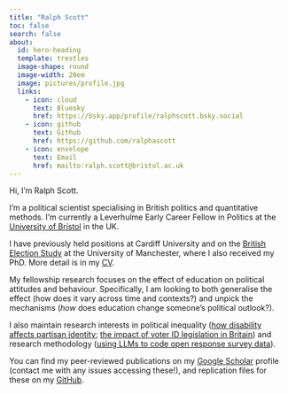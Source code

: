 ```yaml
---
title: "Ralph Scott"
toc: false
search: false
about:
  id: hero-heading
  template: trestles
  image-shape: round
  image-width: 20em
  image: pictures/profile.jpg
  links:
    - icon: cloud
      text: Bluesky
      href: https://bsky.app/profile/ralphscott.bsky.social
    - icon: github
      text: Github
      href: https://github.com/ralphascott
    - icon: envelope
      text: Email
      href: mailto:ralph.scott@bristol.ac.uk
---
```


::: {#hero-heading}
Hi, I'm Ralph Scott.

I'm a political scientist specialising in British politics and quantitative methods. I'm currently a Leverhulme Early Career Fellow in Politics at the [University of Bristol](https://research-information.bris.ac.uk/en/persons/ralph-scott) in the UK.

I have previously held positions at Cardiff University and on the [British Election Study](https://www.britishelectionstudy.com/) at the University of Manchester, where I also received my PhD. More detail is in my [CV](CV.qmd).

My fellowship research focuses on the effect of education on political attitudes and behaviour. Specifically, I am looking to both generalise the effect (how does it vary across time and contexts?) and unpick the mechanisms (*how* does education change someone's political outlook?).

I also maintain research interests in political inequality ([how disability affects partisan identity](https://www.sciencedirect.com/science/article/pii/S0261379424001392); [the impact of voter ID legislation in Britain](https://academic.oup.com/pa/advance-article/doi/10.1093/pa/gsae039/7917523)) and research methodology ([using LLMs to code open response survey data](https://doi.org/10.1177/20531680241231468)).

You can find my peer-reviewed publications on my [Google Scholar](https://scholar.google.com/citations?user=7tmZ35EAAAAJ&hl=en) profile (contact me with any issues accessing these!), and replication files for these on my [GitHub](https://github.com/ralphascott).
:::
